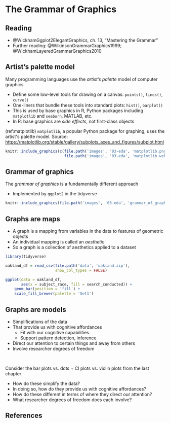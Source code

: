 # The Grammar of Graphics 

## Reading

- @WickhamGgplot2ElegantGraphics, ch. 13, "Mastering the Grammar"
- Further reading: @WilkinsonGrammarGraphics1999; @WickhamLayeredGrammarGraphics2010

## Artist's palette model ##

Many programming languages use the *artist's palette* model of computer graphics

- Define some low-level tools for drawing on a canvas: `points()`, `lines()`, `curve()`
- One-liners that bundle these tools into standard plots: `hist()`, `barplot()`
- This is used by base graphics in R, Python packages including `matplotlib` and `seaborn`, MATLAB, etc.
- In R: base graphics are *side effects*, not first-class objects

(ref:matplotlib) `matplotlib`, a popular Python package for graphing, uses the artist\'s palette model.  Source: <https://matplotlib.org/stable/gallery/subplots_axes_and_figures/subplot.html>

```r
knitr::include_graphics(c(file.path('images', '03-eda', 'matplotlib.png'),
                          file.path('images', '03-eda', 'matplotlib.webp')))
```

## Grammar of graphics ##

The *grammar of graphics* is a fundamentally different approach

- Implemented by `ggplot2` in the tidyverse

```r
knitr::include_graphics(file.path('images', '03-eda', 'grammar_of_graphics.png'))
```

## Graphs are maps

- A graph is a mapping from variables in the data to features of geometric objects
- An individual mapping is called an *aesthetic*
- So a graph is a collection of aesthetics applied to a dataset

```r
library(tidyverse)
```

```r
oakland_df = read_csv(file.path('data', 'oakland.zip'), 
                      show_col_types = FALSE)

ggplot(data = oakland_df, 
       aes(x = subject_race, fill = search_conducted)) +
    geom_bar(position = 'fill') +
    scale_fill_brewer(palette = 'Set1')
```

## Graphs are models

- Simplifications of the data
- That provide us with cognitive affordances
    - Fit with our cognitive capabilities
    - Support pattern detection, inference
- Direct our attention to certain things and away from others
- Involve researcher degrees of freedom

<br>

Consider the bar plots vs. dots + CI plots vs. violin plots from the last chapter

- How do these simplify the data? 
- In doing so, how do they provide us with cognitive affordances? 
- How do these different in terms of where they direct our attention? 
- What researcher degrees of freedom does each involve? 

## References 
